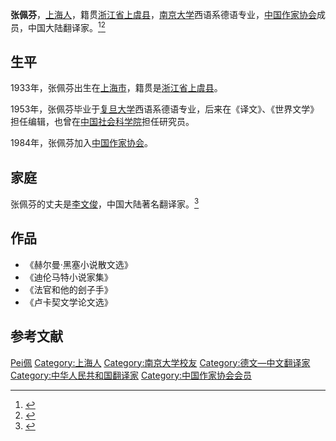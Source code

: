 {{dablink|'''张佩芬'''重定向於此，關於本名张佩芬的臺灣女藝人，參見「'''[[張如君|張如君]]'''」。}}
{{Infobox writer <!-- see Template:Infobox writer -->
| 图像     = 
| 图像说明 = 
| 姓名     = 张佩芬
| 笔名     = 
| 原名     = 
| 出生     = {{birth year and age|1933}}
| 出生地点 = {{CHN-1928}}[[上海市|上海市]]
| 逝世     = <!--卒年在前生年在后{{death date and age|}} 或{{Death year and age| }}-->
| 逝世地点 = 
| 职业     = 翻译家
| 国籍     = {{PRC}}
| 种族     = 汉族
| 语言     = 中文、德文
| 母校     = [[南京大学|南京大学]]
| 创作时期 = 
| 体裁     = 小说、散文
| 主题     = 
| 文学运动 = 
| 代表作   =《赫尔曼·黑塞小说散文选》
| 父母     = 
| 配偶     = [[李文俊_(翻译家)|李文俊]] <!--{{marriage|姓名|年份}} -->
| 伴侣     = 
| 子女     = 
| 亲属     = 
| 受影响于 = 
| 施影响于 = 
| 奖项     = <!--  {{Awards|award= |year= |title= }} -->
| 官方网站 = <!--  {{URL|website}} -->
| 签名     =  <!--不需要加[[file:|128px]] -->
}}
'''张佩芬'''{{BD|1933年||||catIdx=Z张}}，[[上海市|上海人]]，籍贯[[浙江省|浙江省]][[上虞县|上虞县]]，[[南京大学|南京大学]]西语系德语专业，[[中国作家协会|中国作家协会]]成员，中国大陆翻译家。<ref>{{cite web |url=http://beijingww.qianlong.com/1470/2013/07/01/553@194968.htm |title=李文俊、张佩芬：书不能看太多了，就看看古董 |date=2013-07-01|accessdate=2014-01-07 |work=千龙网 |archive-url=https://web.archive.org/web/20160304040936/http://beijingww.qianlong.com/1470/2013/07/01/553%40194968.htm |archive-date=2016-03-04 |dead-url=yes}}</ref><ref>{{cite web |url=http://book.ifeng.com/yeneizixun/special/fanyijia/detail_2012_08/09/16681104_0.shtml |title=张佩芬对与杨绛先生交往过程的深情追忆 |date=2012-08-09 |accessdate=2014-01-07 |work=凤凰网 |archive-date=2020-10-01 |archive-url=https://web.archive.org/web/20201001201044/http://book.ifeng.com/yeneizixun/special/fanyijia/detail_2012_08/09/16681104_0.shtml }}</ref>

==生平==
1933年，张佩芬出生在[[上海市_(中華民國)|上海市]]，籍贯是[[浙江省_(中華民國)|浙江省]][[上虞县|上虞县]]。

1953年，张佩芬毕业于[[复旦大学|复旦大学]]西语系德语专业，后来在《译文》、《世界文学》担任编辑，也曾在[[中国社会科学院|中国社会科学院]]担任研究员。

1984年，张佩芬加入[[中国作家协会|中国作家协会]]。

==家庭==
张佩芬的丈夫是[[李文俊_(翻译家)|李文俊]]，中国大陆著名翻译家。<ref>{{cite web|url= http://culture.people.com.cn/n/2013/1028/c172318-23344831.html|title=门罗获奖并未让译者“发达”：当时只拿了18000元 |date=2013-10-28|accessdate=2014-01-07|work=人民网|archive-date= 2016-03-03|archive-url= https://web.archive.org/web/20160303230550/http://culture.people.com.cn/n/2013/1028/c172318-23344831.html|dead-url=no}}</ref>

==作品==
*《赫尔曼·黑塞小说散文选》
*《迪伦马特小说家集》
*《法官和他的刽子手》
*《卢卡契文学论文选》

==参考文献==
{{reflist}}

{{normdaten}}
{{DEFAULTSORT:Zhang张佩芬}}
[[Category:张姓|Pei佩]]
[[Category:上海人|Category:上海人]]
[[Category:南京大学校友|Category:南京大学校友]]
[[Category:德文—中文翻译家|Category:德文—中文翻译家]]
[[Category:中华人民共和国翻译家|Category:中华人民共和国翻译家]]
[[Category:中国作家协会会员|Category:中国作家协会会员]]